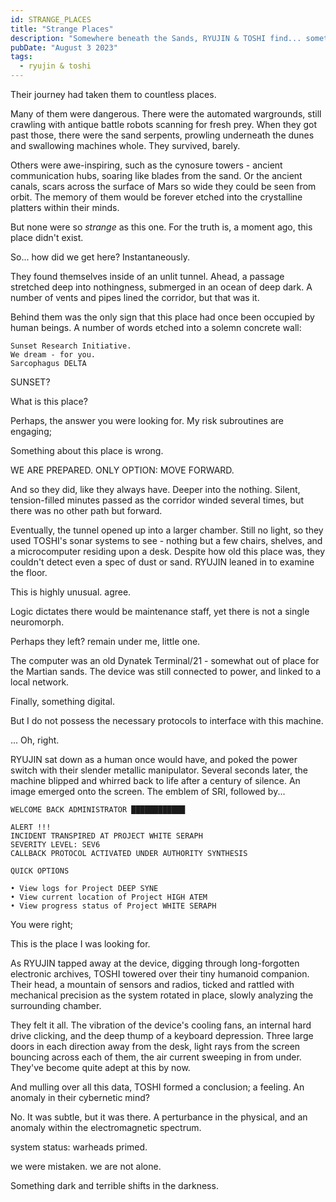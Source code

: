 ```yaml
---
id: STRANGE_PLACES
title: "Strange Places"
description: "Somewhere beneath the Sands, RYUJIN & TOSHI find... something?"
pubDate: "August 3 2023"
tags:
  - ryujin & toshi
---
```



Their journey had taken them to countless places. 

Many of them were dangerous. There were the automated wargrounds, still crawling with antique battle robots scanning for fresh prey. When they got past those, there were the sand serpents, prowling underneath the dunes and swallowing machines whole. They survived, barely.
 
 Others were awe-inspiring, such as the cynosure towers - ancient communication hubs, soaring like blades from the sand. Or the ancient canals, scars across the surface of Mars so wide they could be seen from orbit. The memory of them would be forever etched into the crystalline platters within their minds.

But none were so *strange* as this one. For the truth is, a moment ago, this place didn't exist. 

<QuoteRow author={AuthorRYUJIN} left>
So... how did we get here?
</QuoteRow>

<QuoteRow author={AuthorTOSHI}>
Instantaneously.
</QuoteRow>

They found themselves inside of an unlit tunnel. Ahead, a passage stretched deep into nothingness, submerged in an ocean of deep dark. A number of vents and pipes lined the corridor, but that was it.

Behind them was the only sign that this place had once been occupied by human beings. A number of words etched into a solemn concrete wall:

```
Sunset Research Initiative.
We dream - for you.
Sarcophagus DELTA
```

<QuoteRow author={AuthorRYUJIN} left>
SUNSET?

What is this place?
</QuoteRow>

<QuoteRow author={AuthorTOSHI}>
Perhaps, the answer you were looking for.
</QuoteRow>

<QuoteRow author={AuthorRYUJIN} left>
My risk subroutines are engaging;

Something about this place is wrong.
</QuoteRow>

<QuoteRow author={AuthorTOSHI}>
WE ARE PREPARED. ONLY OPTION: MOVE FORWARD.
</QuoteRow>

And so they did, like they always have. Deeper into the nothing. Silent, tension-filled minutes passed as the corridor winded several times, but there was no other path but forward.

Eventually, the tunnel opened up into a larger chamber. Still no light, so they used TOSHI's sonar systems to see - nothing but a few chairs, shelves, and a microcomputer residing upon a desk. Despite how old this place was, they couldn't detect even a spec of dust or sand. RYUJIN leaned in to examine the floor.

<QuoteRow author={AuthorRYUJIN} left>
This is highly unusual.
</QuoteRow>

<QuoteRow author={AuthorTOSHI}>
agree.

Logic dictates there would be maintenance staff, yet there is not a single neuromorph.
</QuoteRow>

<QuoteRow author={AuthorRYUJIN} left>
Perhaps they left?
</QuoteRow>

<QuoteRow author={AuthorTOSHI}>
remain under me, little one.
</QuoteRow>

The computer was an old Dynatek Terminal/21 - somewhat out of place for the Martian sands. The device was still connected to power, and linked to a local network.

<QuoteRow author={AuthorRYUJIN} left>
Finally, something digital.

But I do not possess the necessary protocols to interface with this machine.
</QuoteRow>

<QuoteRow author={AuthorTOSHI}>
...
</QuoteRow>

<QuoteRow author={AuthorRYUJIN} left>
Oh, right.
</QuoteRow>

RYUJIN sat down as a human once would have, and poked the power switch with their slender metallic manipulator. Several seconds later, the machine blipped and whirred back to life after a century of silence. An image emerged onto the screen. The emblem of SRI, followed by...

```
WELCOME BACK ADMINISTRATOR ████████████

ALERT !!!
INCIDENT TRANSPIRED AT PROJECT WHITE SERAPH
SEVERITY LEVEL: SEV6 
CALLBACK PROTOCOL ACTIVATED UNDER AUTHORITY SYNTHESIS

QUICK OPTIONS

• View logs for Project DEEP SYNE
• View current location of Project HIGH ATEM
• View progress status of Project WHITE SERAPH
```

<QuoteRow author={AuthorRYUJIN} left>
You were right;

This is the place I was looking for.
</QuoteRow>

As RYUJIN tapped away at the device, digging through long-forgotten electronic archives, TOSHI towered over their tiny humanoid companion. Their head, a mountain of sensors and radios, ticked and rattled with mechanical precision as the system rotated in place, slowly analyzing the surrounding chamber.

They felt it all. The vibration of the device's cooling fans, an internal hard drive clicking, and the deep thump of a keyboard depression. Three large doors in each direction away from the desk, light rays from the screen bouncing across each of them, the air current sweeping in from under. They've become quite adept at this by now. 

And mulling over all this data, TOSHI formed a conclusion; a feeling. An anomaly in their cybernetic mind?

No. It was subtle, but it was there. A perturbance in the physical, and an anomaly within the electromagnetic spectrum.

<QuoteRow author={AuthorTOSHI}>
system status: warheads primed.

we were mistaken. we are not alone.
</QuoteRow>
 
 Something dark and terrible shifts in the darkness.